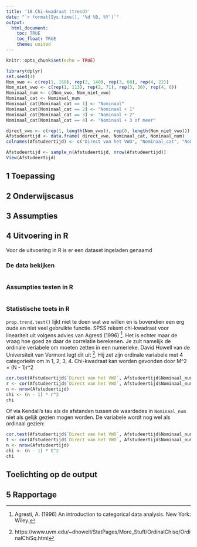 ```yaml
---
title: '18 Chi-kwadraat (trend)'
date: "`r format(Sys.time(), '%d %B, %Y')`"
output: 
  html_document:
    toc: TRUE
    toc_float: TRUE
    theme: united
---
```


<style>
  .col2 {
    columns: 2 200px;
    -webkit-columns: 2 200px;
    -moz-columns: 2 200px;
  }
</style>

```r
knitr::opts_chunk$set(echo = TRUE)
```


```r
library(dplyr)
set.seed(1)
Nom_vwo <- c(rep(1, 160), rep(2, 140), rep(3, 60), rep(4, 22))
Nom_niet_vwo <- c(rep(1, 113), rep(2, 71), rep(3, 30), rep(4, 6))
Nominaal_num <- c(Nom_vwo, Nom_niet_vwo)
Nominaal_cat <- Nominaal_num
Nominaal_cat[Nominaal_cat == 1] <- "Nominaal"
Nominaal_cat[Nominaal_cat == 2] <- "Nominaal + 1"
Nominaal_cat[Nominaal_cat == 3] <- "Nominaal + 2"
Nominaal_cat[Nominaal_cat == 4] <- "Nominaal + 3 of meer"

direct_vwo <- c(rep(1, length(Nom_vwo)), rep(0, length(Nom_niet_vwo)))
Afstudeertijd <- data.frame( direct_vwo, Nominaal_cat, Nominaal_num)
colnames(Afstudeertijd) <- c("Direct van het VWO", "Nominaal_cat", "Nominaal_num")

Afstudeertijd <- sample_n(Afstudeertijd, nrow(Afstudeertijd))
View(Afstudeertijd)

```

## 1 Toepassing

## 2 Onderwijscasus

## 3 Assumpties

## 4 Uitvoering in R
Voor de uitvoering in R is er een dataset ingeladen genaamd

### De data bekijken
```r

```

### Assumpties testen in R

```r

```

### Statistische toets in R
`prop.trend.test()` lijkt niet te doen wat we willen en is bovendien een erg oude en niet veel gebruikte functie. SPSS rekent chi-kwadraat voor lineariteit uit volgens advies van Agresti (1996) [^1]. Het is echter maar de vraag hoe goed ze daar de correlatie berekenen.  Je zult namelijk de ordinale veriabele om moeten zetten in een numerieke. David Howell van de Universiteit van Vermont legt dit uit [^2]. Hij zet zijn ordinale variabele met 4 categorieën om in 1, 2, 3, 4. Chi-kwadraat kan worden gevonden door M^2 = (N - 1)r^2
```r
cor.test(Afstudeertijd$`Direct van het VWO`, Afstudeertijd$Nominaal_num)
r <- cor(Afstudeertijd$`Direct van het VWO`, Afstudeertijd$Nominaal_num)
n <- nrow(Afstudeertijd)
chi <- (n - 1) * r^2
chi
```

Of via Kendall's tau als de afstanden tussen de waardedes in `Nominaal_num` niet als gelijk gezien mogen worden. De variabele wordt nog wel als ordinaal gezien:
```r
cor.test(Afstudeertijd$`Direct van het VWO`, Afstudeertijd$Nominaal_num, method = "kendall")
t <- cor(Afstudeertijd$`Direct van het VWO`, Afstudeertijd$Nominaal_num, method = "kendall")
n <- nrow(Afstudeertijd)
chi <- (n - 1) * t^2
chi

```

## Toelichting op de output

## 5 Rapportage

[^1]: Agresti, A. (1996) An introduction to categorical data analysis. New York: Wiley.
[^2]: https://www.uvm.edu/~dhowell/StatPages/More_Stuff/OrdinalChisq/OrdinalChiSq.html